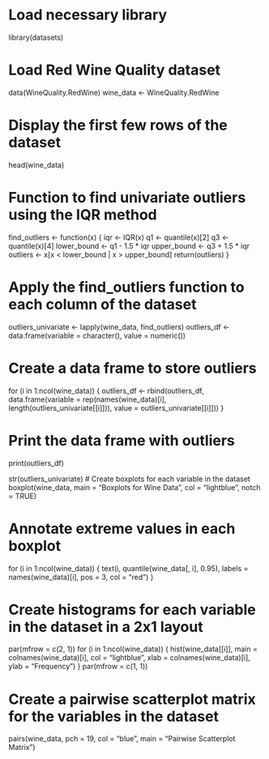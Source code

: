 # Load necessary library
library(datasets)

# Load Red Wine Quality dataset
data(WineQuality.RedWine)
wine_data <- WineQuality.RedWine

# Display the first few rows of the dataset
head(wine_data)

# Function to find univariate outliers using the IQR method
find_outliers <- function(x) {
  iqr <- IQR(x)
  q1 <- quantile(x)[2]
  q3 <- quantile(x)[4]
  lower_bound <- q1 - 1.5 * iqr
  upper_bound <- q3 + 1.5 * iqr
  outliers <- x[x < lower_bound | x > upper_bound]
  return(outliers)
}

# Apply the find_outliers function to each column of the dataset
outliers_univariate <- lapply(wine_data, find_outliers)
outliers_df <- data.frame(variable = character(), value = numeric())

# Create a data frame to store outliers
for (i in 1:ncol(wine_data)) {
  outliers_df <- rbind(outliers_df, data.frame(variable = rep(names(wine_data)[i], length(outliers_univariate[[i]])), value = outliers_univariate[[i]]))
}

# Print the data frame with outliers
print(outliers_df)

str(outliers_univariate)
# Create boxplots for each variable in the dataset
boxplot(wine_data, main = "Boxplots for Wine Data", col = "lightblue", notch = TRUE)

# Annotate extreme values in each boxplot
for (i in 1:ncol(wine_data)) {
  text(i, quantile(wine_data[, i], 0.95), labels = names(wine_data)[i], pos = 3, col = "red")
}

# Create histograms for each variable in the dataset in a 2x1 layout
par(mfrow = c(2, 1))
for (i in 1:ncol(wine_data)) {
  hist(wine_data[[i]], main = colnames(wine_data)[i], col = "lightblue", xlab = colnames(wine_data)[i], ylab = "Frequency")
}
par(mfrow = c(1, 1))

# Create a pairwise scatterplot matrix for the variables in the dataset
pairs(wine_data, pch = 19, col = "blue", main = "Pairwise Scatterplot Matrix")
